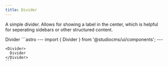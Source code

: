 ```yaml
---
title: Divider
---
```



A simple divider. Allows for showing a label in the center, which is helpful for seperating sidebars or other structured content.

<Tabs>
  <TabItem label="Preview">
    <PreviewCard>
      <Divider>
        Divider
      </Divider>
    </PreviewCard>
  </TabItem>
  <TabItem label="Code">
    ```astro
    ---
    import { Divider } from '@studiocms/ui/components';
    ---

    <Divider>
      Divider
    </Divider>
    ```
  </TabItem>
</Tabs>
